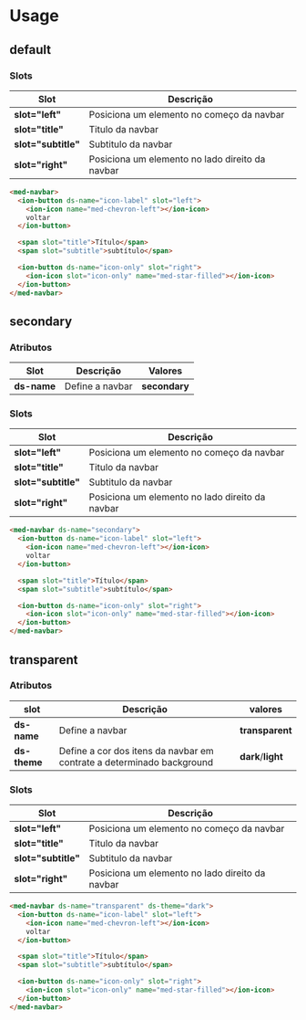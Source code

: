 
<Meta title="Components/Global/Navbar/Usage" />

# Usage

## default

### Slots

| Slot                | Descrição                                        |
| ------------------- | ------------------------------------------------ |
| **slot="left"**     | Posiciona um elemento no começo da navbar        |
| **slot="title"**    | Titulo da navbar                                 |
| **slot="subtitle"** | Subtitulo da navbar                              |
| **slot="right"**    | Posiciona um elemento no lado direito da navbar  |

```html
<med-navbar>
  <ion-button ds-name="icon-label" slot="left">
    <ion-icon name="med-chevron-left"></ion-icon>
    voltar
  </ion-button>

  <span slot="title">Título</span>
  <span slot="subtitle">subtítulo</span>

  <ion-button ds-name="icon-only" slot="right">
    <ion-icon slot="icon-only" name="med-star-filled"></ion-icon>
  </ion-button>
</med-navbar>
```

## secondary

### Atributos

| Slot                | Descrição        | Valores       |
| ------------------- | ---------------- | ------------- |
| **ds-name**         | Define a navbar  | **secondary** |

### Slots

| Slot                | Descrição                                        |
| ------------------- | ------------------------------------------------ |
| **slot="left"**     | Posiciona um elemento no começo da navbar        |
| **slot="title"**    | Titulo da navbar                                 |
| **slot="subtitle"** | Subtitulo da navbar                              |
| **slot="right"**    | Posiciona um elemento no lado direito da navbar  |

```html
<med-navbar ds-name="secondary">
  <ion-button ds-name="icon-label" slot="left">
    <ion-icon name="med-chevron-left"></ion-icon>
    voltar
  </ion-button>

  <span slot="title">Título</span>
  <span slot="subtitle">subtítulo</span>

  <ion-button ds-name="icon-only" slot="right">
    <ion-icon slot="icon-only" name="med-star-filled"></ion-icon>
  </ion-button>
</med-navbar>
```

## transparent

### Atributos

| slot                | Descrição                                                             | valores            |
| ------------------- | --------------------------------------------------------------------- | ------------------ |
| **ds-name**         | Define a navbar                                                       | **transparent**    |
| **ds-theme**        | Define a cor dos itens da navbar em contrate a determinado background | **dark**/**light** |

### Slots

| Slot                | Descrição                                        |
| ------------------- | ------------------------------------------------ |
| **slot="left"**     | Posiciona um elemento no começo da navbar        |
| **slot="title"**    | Titulo da navbar                                 |
| **slot="subtitle"** | Subtitulo da navbar                              |
| **slot="right"**    | Posiciona um elemento no lado direito da navbar  |

```html
<med-navbar ds-name="transparent" ds-theme="dark">
  <ion-button ds-name="icon-label" slot="left">
    <ion-icon name="med-chevron-left"></ion-icon>
    voltar
  </ion-button>

  <span slot="title">Título</span>
  <span slot="subtitle">subtítulo</span>

  <ion-button ds-name="icon-only" slot="right">
    <ion-icon slot="icon-only" name="med-star-filled"></ion-icon>
  </ion-button>
</med-navbar>
```
